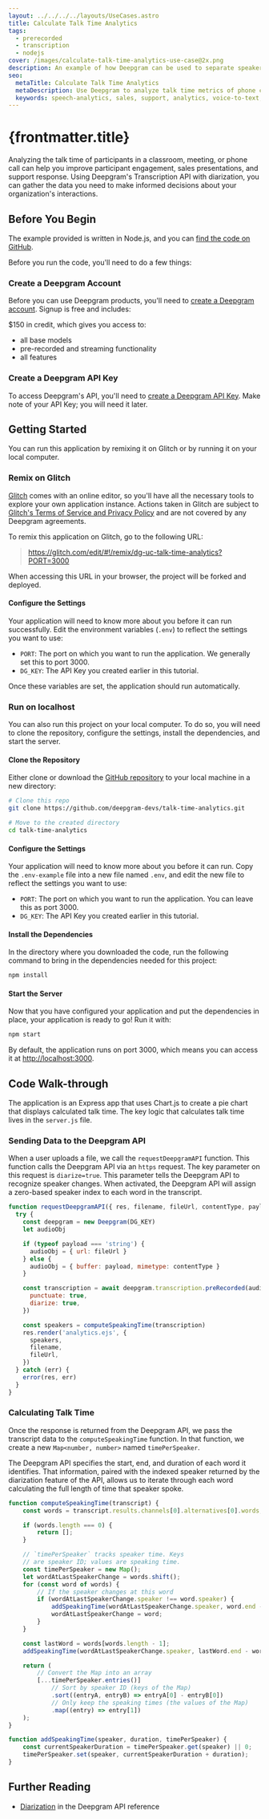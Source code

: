 ---
layout: ../../../../layouts/UseCases.astro
title: Calculate Talk Time Analytics
tags:
  - prerecorded
  - transcription
  - nodejs
cover: /images/calculate-talk-time-analytics-use-case@2x.png
description: An example of how Deepgram can be used to separate speakers and calculate talk time for to build analytics into your product.
seo:
  metaTitle: Calculate Talk Time Analytics
  metaDescription: Use Deepgram to analyze talk time metrics of phone calls, meetings, and more.
  keywords: speech-analytics, sales, support, analytics, voice-to-text, sales-assist, speech recognition, video chat, webinar, video
---

# {frontmatter.title}

Analyzing the talk time of participants in a classroom, meeting, or phone
call can help you improve participant engagement, sales presentations,
and support response. Using Deepgram's Transcription API with diarization,
you can gather the data you need to make informed decisions about your
organization's interactions.

## Before You Begin

The example provided is written in Node.js, and you can [find the code on GitHub](https://github.com/deepgram-devs/talk-time-analytics).

Before you run the code, you'll need to do a few things:

### Create a Deepgram Account

Before you can use Deepgram products, you'll need to [create a Deepgram account](https://console.deepgram.com/signup?jump=keys). Signup is free and includes:

$150 in credit, which gives you access to:
  - all base models
  - pre-recorded and streaming functionality
  - all features

### Create a Deepgram API Key

To access Deepgram's API, you'll need to [create a Deepgram API Key](/documentation/getting-started/authentication/#create-an-api-key). Make note of your API Key; you will need it later.

## Getting Started

You can run this application by remixing it on Glitch or by running it on your local computer.

### Remix on Glitch

[Glitch](https://glitch.com/) comes with an online editor, so you'll have all the necessary tools to explore your own application instance. Actions taken in Glitch are subject to [Glitch's Terms of Service and Privacy Policy](https://glitch.com/legal) and are not covered by any Deepgram agreements.

To remix this application on Glitch, go to the following URL:

> https://glitch.com/edit/#!/remix/dg-uc-talk-time-analytics?PORT=3000

When accessing this URL in your browser, the project will be forked and deployed.

#### Configure the Settings

Your application will need to know more about you before it can run successfully. Edit the environment variables (`.env`) to reflect the settings you want to use:

- `PORT`: The port on which you want to run the application. We generally set this to port 3000.
- `DG_KEY`: The API Key you created earlier in this tutorial.

Once these variables are set, the application should run automatically.

### Run on localhost

You can also run this project on your local computer. To do so, you will need to clone the repository,
configure the settings, install the dependencies, and start the server.

#### Clone the Repository

Either clone or download the
[GitHub repository](https://github.com/deepgram-devs/talk-time-analytics) to your
local machine in a new directory:

```bash
# Clone this repo
git clone https://github.com/deepgram-devs/talk-time-analytics.git

# Move to the created directory
cd talk-time-analytics
```

#### Configure the Settings

Your application will need to know more about you before it can run. Copy the
`.env-example` file into a new file named `.env`, and edit the new file to
reflect the settings you want to use:

- `PORT`: The port on which you want to run the application. You can leave this as port 3000.
- `DG_KEY`: The API Key you created earlier in this tutorial.

#### Install the Dependencies

In the directory where you downloaded the code, run the following command to
bring in the dependencies needed for this project:

```bash
npm install
```

#### Start the Server

Now that you have configured your application and put the dependencies in place, your application
is ready to go! Run it with:

```bash
npm start
```

By default, the application runs on port 3000, which means you can access it at
[http://localhost:3000](http://localhost:3000).

## Code Walk-through

The application is an Express app that uses Chart.js to create a pie
chart that displays calculated talk time. The key logic that calculates
talk time lives in the `server.js` file.

### Sending Data to the Deepgram API

When a user uploads a file, we call the `requestDeepgramAPI` function. This
function calls the Deepgram API via an `https` request. The key parameter on this
request is `diarize=true`. This parameter tells the Deepgram API to recognize
speaker changes. When activated, the Deepgram API will assign a zero-based
speaker index to each word in the transcript.

```javascript
function requestDeepgramAPI({ res, filename, fileUrl, contentType, payload }) {
  try {
    const deepgram = new Deepgram(DG_KEY)
    let audioObj

    if (typeof payload === 'string') {
      audioObj = { url: fileUrl }
    } else {
      audioObj = { buffer: payload, mimetype: contentType }
    }

    const transcription = await deepgram.transcription.preRecorded(audioObj, {
      punctuate: true,
      diarize: true,
    })

    const speakers = computeSpeakingTime(transcription)
    res.render('analytics.ejs', {
      speakers,
      filename,
      fileUrl,
    })
  } catch (err) {
    error(res, err)
  }
}
```

### Calculating Talk Time

Once the response is returned from the Deepgram API, we pass the transcript
data to the `computeSpeakingTime` function. In that function, we create a
new `Map<number, number>` named `timePerSpeaker`.

The Deepgram API specifies the start, end, and duration of each word it
identifies. That information, paired with the indexed speaker returned
by the diarization feature of the API, allows us to iterate through each
word calculating the full length of time that speaker spoke.

```javascript
function computeSpeakingTime(transcript) {
	const words = transcript.results.channels[0].alternatives[0].words;

	if (words.length === 0) {
		return [];
	}

	// `timePerSpeaker` tracks speaker time. Keys
	// are speaker ID; values are speaking time.
	const timePerSpeaker = new Map();
	let wordAtLastSpeakerChange = words.shift();
	for (const word of words) {
		// If the speaker changes at this word
		if (wordAtLastSpeakerChange.speaker !== word.speaker) {
			addSpeakingTime(wordAtLastSpeakerChange.speaker, word.end - wordAtLastSpeakerChange.start, timePerSpeaker);
			wordAtLastSpeakerChange = word;
		}
	}

	const lastWord = words[words.length - 1];
	addSpeakingTime(wordAtLastSpeakerChange.speaker, lastWord.end - wordAtLastSpeakerChange.start, timePerSpeaker);

	return (
		// Convert the Map into an array
		[...timePerSpeaker.entries()]
			// Sort by speaker ID (keys of the Map)
			.sort((entryA, entryB) => entryA[0] - entryB[0])
			// Only keep the speaking times (the values of the Map)
			.map((entry) => entry[1])
	);
}

function addSpeakingTime(speaker, duration, timePerSpeaker) {
	const currentSpeakerDuration = timePerSpeaker.get(speaker) || 0;
	timePerSpeaker.set(speaker, currentSpeakerDuration + duration);
}
```

## Further Reading

- [Diarization](/api-reference/transcription/#diarize-pr) in the Deepgram API reference
